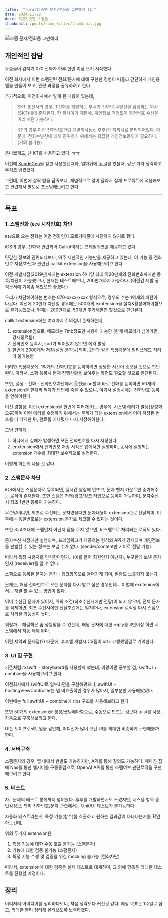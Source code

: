 ```yaml
---
title:  "[draft]스팸 문자/전화좀 그만해라 (1)"
date: 2024-11-22
desc: 지긋지긋한 스팸들...
thumbnail: /posts/spam_killer/thumbnail.jpg
---
```


![스팸 문자/전화좀 그만해라](/posts/spam_killer/thumbnail.jpg)

## 개인적인 잡담

요즘들어 갑지기 070 전화가 하루 한번 이상 오기 시작했다.

이전 회사에서 이런 스팸관련 전화/문자에 대해 구현한 경험이 떠올라
간단하게 개인용 앱을 만들어 보고, 관련 과정을 공유하려고 한다.

추가적으로, 이전회사에서 알게 된 내용이 있는데,

> SKT 통신사의 경우, T전화를 개발하는 부서가 전화의 수발신을 담당하는 회사(SKT)내에 존재한다.
한 회사이기 때문에, 개인정보 걱정없이 특정번호 수신을 미리 차단 가능하다.

> KT의 경우 이런 전화번호관련 개발회사(ex. 후후)가 자회사로 분리되어있다.
때문에, 전화수발신에 대해 관여하기 위해서는 복잡한 개인정보동의가 필요하다. (거의 불가능)

운나쁘게도, 난 KT를 사용하고 있다. ㅠㅠ

이전에 [XcodeGen](https://github.com/yonaskolb/XcodeGen)을 잠깐 사용했던때라,
얼마뒤에 [tuist](https://www.tuist.io/)를 봤을때, 같은 거라 생각하고 무심코 넘겼었다.

그런데, 이번에 살짝 발을 담궈보니, 개념적으로 많이 달라서 
실제 프로젝트에 적용해보고 관련해서 별도로 포스팅해보려고 한다.



---

## 목표

### 1. 스팸전화 (`070` 시작번호) 차단

`010`으로 오는 전화는 어떤 전화인지 모르기때문에 차단하지 않기로 했다.

iOS의 경우, 전화와 관련되어 Callkit이라는 프레임워크를 제공하고 있다.

민감한 정보와 관련되다보니, 아주 제한적인 기능만을 제공하고 있는데, 이 기능 중 전화번호 저장/차단과 관련된 callkit extension을 사용해보려고 한다.

이전 개발시점(2019년)까지는 extension 하나당 최대 약20만개의 전화번호까지만 등록/차단이 가능했으나,
현재는 테스트해보니, 200만개까지 가능하다. (이런건 제발 공식문서에 기록좀 해붰으면 좋겠다.)

우리가 차단해야하는 번호는 070-xxxx-xxxx 형식으로, 경우의 수는 1억개의 패턴이 나온다.
이전에 20만개 차단일 경우에는 500개의 exntension을 설치&활성화해야함으로 불가능했으나,
현재는 200만개로, 50개면 추가해볼만 할것으로 판단된다.

callkit extension에는 여러가지 주의점이 존재하는데,
1. extension임으로, 메모리는 7mb정도만 사용이 가능함 (한계 메모리가 넘어가면, 강제종료됨)
2. 전화번호 등록시, sort가 되어있지 않으면 에러 발생
3. 한번에 2000개씩 저장(설정 불가능)되며, 2번과 같은 특징때문에 멀티쓰레드 처리가 불가능함

이러한 특징때문에, 1억개의 전화번호를 등록하려면 상당한 시간이 소모될 것으로 판단된다.
따라서, 스팸 등록시 현재 진행상황을 보여주는 화면도 필요할 것으로 판단된다.

또한, 설정 - 전화 - 전화번호차단에서 옵션을 on할때 바로 전화를 등록하면
50개의 extension을 한개씩 켜다가 답답해 죽을 수 있으니, 여기서 설정시에는 전화번호 등록을 안해야한다.

이전 경험상, 이런 extension을 한번에 여러개 키는 경우에, 시스템 에러가 발생(활성화 오류)하며 이런 에러를 수정하기 위해서는
문제가 되는 extension애서 이미 저장된 번호를 다 삭제한 뒤, 완료를 기다렸다 다시 저장해아한다. 

그냥 편하게, 
1. 하나에서 실패가 발생하면 모든 전화번호를 다시 저장한다.
2. enxtension에서 전화번호 저장 시작은 앱에서만 실행하며, 동시에 실행되는 extension 개수를 최대한 보수적으로 설정한다.

이렇게 하는게 나을 것 같다.



### 2. 스팸문자 차단

iOS에서는 스팸문자로 등록되면, 실시간 알람에 안뜨고, 문자 뱃지 카운트만 증가해주는 로직이 존재한다.
또한 스팸은 거래/광고/정크 타입으로 등록이 가능하며, 문자수신시 최초 1번만 등록이 가능하다.

무슨말이냐면, 최초로 수신되는 문자였을때만 문자내용이 extensino으로 전달되며,
이후에는 동일번호로는 extension 문자로 체크할 수 없다는 것이다.

또한 3~4초내에 스팸인지 아닌지 답을 주지 않으면, 비스팸으로 처리되는 로직도 있다.

문자수신 시점에만 실행되며, 프레임워크가 제공하는 형식의 API가 강제되며
개인정보를 판별할 수 있는 정보는 보낼 수가 없다. (sender/content만 서버로 전달 가능)

따라서 특정 사용자를 인식한다던가.. (예를 들어 회원인지 아닌지), 누구한테 보낸 문자인지 (receiver)를 알 수 없다.


스팸으로 등록된 문자는 문자 - 정크항목으로 들어가게 되며, 알람도 노출되지 않는다.

문제는, 해당 전화번호로 오는 문자를 다시 받고 싶은 경우인데...
이럴때 exntenion에서는 해결 할 수 있는 방법이 없다.

이미 수신된 문자가 있어서, 위의 조건(최초수신시에만 전달)이 되지 않으며,
전체 문자를 삭제하면, 최초 수신시에만 전달조건에는 일치하나, extension 로직상 다시 스팸으로 처리될 가능성이 높다.

뭐랄까... 해결책은 좀 생뚱맞을 수 있는데,
해당 문자에 대한 reply를 3번이상 하면 시스템에서 자동 해제 된다.

이런 제약과 문제점(?) 때문에, 후후앱 개발시 CS팀이 꾀나 고생했덜걸로 기억한다.



### 3. UI 및 구현

기존처럼 rxswift + storybaord를 사용할까 했는데,
이왕이면 공부할 겸, swiftUI + combine을 사용해보려고 한다.

이전회사에서 swiftUI로 일부화면을 구현해봤으나, 
swiftUI + hostingViewController는 넘 비효츌적인 경우가 많아서, 일부분만 사용해봤었다.

이번에는 full swfitUI + combine에 ribs 구조를 사용해보려고 한다.

또한 50개의 extension을 생성/셋팅해아함으로,
수동으로 만드는 것보다 tuist를 사용, 자동으로 구축해보려고 한다.

UI는 토이프로젝트임을 감안해, 어디선가 많이 보던 UI를 최대한 비슷하게 구현해볼까 한다. 

### 4. 서버구축

스팸문자의 경우, 앱 내에서 판별도 가능하지만, API를 통해 질의도 가능하다.
때마침 집에 Nas를 통한 웹서버를 구동중임으로, OpenAI API를 통한 스팸여부 판단로직을 구현해보려고 한다.



### 5. 테스트

자.. 문제의 테스트 항목까지 넘어왔다.
후후를 개발하면서도 느꼈지만, 시스템 항목 중 민감정보, 특히 전화번호/문자 관련해서는 Unit/UI 테스트가 불가능하다.

자동화 테스트라는게, 특정 기능(함수)를 호출하고 원하는 결과값이 나타나는지를 확인하는건데,

위의 두가지 extension은 
1. 특정 기능에 대한 수동 호출 불가능 (스팸문자)
2. 기능에 대한 검증 불가능 (스팸문자)
3. 특정 기능 수행 및 검증을 위한 mocking 불가능 (전화차단)

따라서, extension에 대한 검증은 실제 테스트로 대채하며, 그 외에 항목은 최대한 테스트를 진행할 예정이다.

## 정리

이리저리 아이디어를 정리하다보니, 처음 생각보다 커진것 같다.
에상 목표는 1주일로 잡고, 최대한 빨리 정리해 올려보도록 노력하겠다.